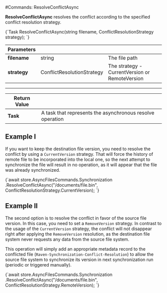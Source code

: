 
#Commands: ResolveConflictAsync

**ResolveConflictAsync** resolves the conflict according to the specified conflict resolution strategy.



<TabItem value="resolve_conflict_1" label="resolve_conflict_1">
<CodeBlock language="csharp">
{`Task ResolveConflictAsync(string filename, ConflictResolutionStrategy strategy);
`}
</CodeBlock>
</TabItem>

| Parameters | | |
| ------------- | ------------- | ----- |
| **filename** | string | The file path |
| **strategy** | ConflictResolutionStrategy | The strategy - CurrentVersion or RemoteVersion |

---

| Return Value | |
| ------------- | ------------- |
| **Task** | A task that represents the asynchronous resolve operation |

## Example I

If you want to keep the destination file version, you need to resolve the conflict by using a `CurrentVersion` strategy. 
That will force the history of remote file to be incorporated into the local one, so the next attempt to synchronize the file will result in no operation, as it will appear that the file was already synchronized.

<TabItem value="resolve_conflict_2" label="resolve_conflict_2">
<CodeBlock language="csharp">
{`await store.AsyncFilesCommands.Synchronization
	.ResolveConflictAsync("/documents/file.bin", ConflictResolutionStrategy.CurrentVersion);
`}
</CodeBlock>
</TabItem>

## Example II

The second option is to resolve the conflict in favor of the source file version. In this case, you need to set a `RemoveVersion` strategy.
In contrast to the usage of the `CurrentVersion` strategy, the conflict will not disappear right after applying the `RemoveVersion` resolution, as the destination file system never requests any data from the source file system.

This operation will simply add an appropriate metadata record to the conflicted file (`Raven-Synchronization-Conflict-Resolution`) to allow the source file system to synchronize its version in next synchronization run (periodic or triggered manually).

<TabItem value="resolve_conflict_3" label="resolve_conflict_3">
<CodeBlock language="csharp">
{`await store.AsyncFilesCommands.Synchronization
    .ResolveConflictAsync("/documents/file.bin", ConflictResolutionStrategy.RemoteVersion);
`}
</CodeBlock>
</TabItem>



